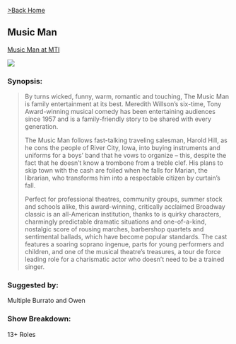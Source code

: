 [>Back Home](../index.html)

## Music Man
[Music Man at MTI](https://www.mtishows.com/the-music-man)

![](../images/musicman.jpg)

### Synopsis:

> By turns wicked, funny, warm, romantic and touching, The Music Man is family entertainment at its best. Meredith Willson's six-time, Tony Award-winning musical comedy has been entertaining audiences since 1957 and is a family-friendly story to be shared with every generation.
>
> The Music Man follows fast-talking traveling salesman, Harold Hill, as he cons the people of River City, Iowa, into buying instruments and uniforms for a boys' band that he vows to organize – this, despite the fact that he doesn't know a trombone from a treble clef. His plans to skip town with the cash are foiled when he falls for Marian, the librarian, who transforms him into a respectable citizen by curtain's fall.
>
> Perfect for professional theatres, community groups, summer stock and schools alike, this award-winning, critically acclaimed Broadway classic is an all-American institution, thanks to is quirky characters, charmingly predictable dramatic situations and one-of-a-kind, nostalgic score of rousing marches, barbershop quartets and sentimental ballads, which have become popular standards. The cast features a soaring soprano ingenue, parts for young performers and children, and one of the musical theatre's treasures, a tour de force leading role for a charismatic actor who doesn't need to be a trained singer.

### Suggested by:
Multiple Burrato and Owen

### Show Breakdown:
13+ Roles
